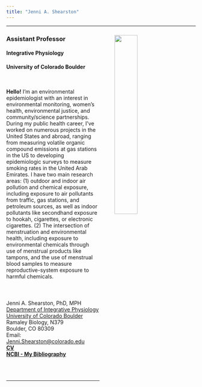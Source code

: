 ```yaml
---
title: "Jenni A. Shearston"
---
```


***

<img src="images/Shearston_Jenni_GSA_11-2024.jpg" style="width:35%" ALIGN="right" HSPACE="40" VSPACE="10" /> 

<p style="font-size:24px">

### Assistant Professor
#### Integrative Physiology
#### University of Colorado Boulder 

<br>

**Hello!** I'm an environmental epidemiologist with an interest in  environmental monitoring, women's health, environmental justice, and community/science partnerships. During my public health career, I've worked on numerous projects in the United States and abroad, ranging from measuring volatile organic compound emissions at gas stations in the US to developing epidemiologic surveys to measure smoking rates in the United Arab Emirates. I have two main research areas: (1) outdoor and indoor air pollution and chemical exposure, including exposure to air pollutants from traffic, gas stations, and petroleum sources, as well as indoor pollutants like secondhand exposure to hookah, cigarettes, or electronic cigarettes. (2) The intersection of menstruation and environmental health, including exposure to environmental chemicals through use of menstrual products like tampons, and the use of menstrual blood samples to measure reproductive-system exposure to harmful chemicals. 

<br>

### <i class="far fa-address-card fa-lg"></i>

Jenni A. Shearston, PhD, MPH
<br>
[Department of Integrative Physiology](https://www.colorado.edu/iphy/)
<br>
[University of Colorado Boulder](https://www.colorado.edu)
<br>
Ramaley Biology, N379
<br>
Boulder, CO 80309
<br>
Email: [Jenni.Shearston@colorado.edu](mailto:<Jenni.Shearston@colorado.edu>)
<br>
**[CV](Curriculum Vitae 08.03.23.pdf)**
<br>
**[NCBI - My Bibliography](https://www.ncbi.nlm.nih.gov/myncbi/1DQxtak6xiwwn5/bibliography/public/)**
</p>

<br>
<br>

***










